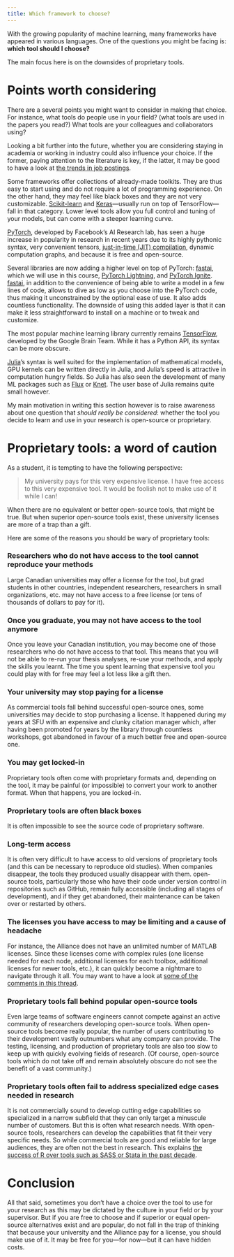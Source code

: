 ```yaml
---
title: Which framework to choose?
---
```


:::{.def}

With the growing popularity of machine learning, many frameworks have appeared in various languages. One of the questions you might be facing is: **which tool should I choose?**

The main focus here is on the downsides of proprietary tools.

:::

# Points worth considering

There are a several points you might want to consider in making that choice. For instance, what tools do people use in your field? (what tools are used in the papers you read?) What tools are your colleagues and collaborators using?

Looking a bit further into the future, whether you are considering staying in academia or working in industry could also influence your choice. If the former, paying attention to the literature is key, if the latter, it may be good to have a look at [the trends in job postings](https://www.infoworld.com/article/3518453/interested-in-machine-learning-better-learn-pytorch.html).

Some frameworks offer collections of already-made toolkits. They are thus easy to start using and do not require a lot of programming experience. On the other hand, they may feel like black boxes and they are not very customizable. [Scikit-learn](https://scikit-learn.org/stable/) and [Keras](https://keras.io/)—usually run on top of TensorFlow—fall in that category. Lower level tools allow you full control and tuning of your models, but can come with a steeper learning curve.

[PyTorch](https://pytorch.org/), developed by Facebook’s AI Research lab, has seen a huge increase in popularity in research in recent years due to its highly pythonic syntax, very convenient tensors, [just-in-time (JIT) compilation](https://en.wikipedia.org/wiki/Just-in-time_compilation), dynamic computation graphs, and because it is free and open-source.

Several libraries are now adding a higher level on top of PyTorch: [fastai](https://github.com/fastai/fastai), which we will use in this course, [PyTorch Lightning](https://github.com/PyTorchLightning/pytorch-lightning), and [PyTorch Ignite](https://github.com/pytorch/ignite). [fastai](https://github.com/fastai/fastai), in addition to the convenience of being able to write a model in a few lines of code, allows to dive as low as you choose into the PyTorch code, thus making it unconstrained by the optional ease of use. It also adds countless functionality. The downside of using this added layer is that it can make it less straightforward to install on a machine or to tweak and customize.

The most popular machine learning library currently remains [TensorFlow](https://www.tensorflow.org/), developed by the Google Brain Team. While it has a Python API, its syntax can be more obscure.

[Julia](https://julialang.org/)’s syntax is well suited for the implementation of mathematical models, GPU kernels can be written directly in Julia, and Julia’s speed is attractive in computation hungry fields. So Julia has also seen the development of many ML packages such as [Flux](https://github.com/FluxML/Flux.jl) or [Knet](https://github.com/denizyuret/Knet.jl). The user base of Julia remains quite small however.

My main motivation in writing this section however is to raise awareness about one question that *should really be considered*: whether the tool you decide to learn and use in your research is open-source or proprietary.

# Proprietary tools: a word of caution

As a student, it is tempting to have the following perspective:

> My university pays for this very expensive license. I have free access to this very expensive tool. It would be foolish not to make use of it while I can!

When there are no equivalent or better open-source tools, that might be true. But when superior open-source tools exist, these university licenses are more of a trap than a gift.

Here are some of the reasons you should be wary of proprietary tools:

### Researchers who do not have access to the tool cannot reproduce your methods

Large Canadian universities may offer a license for the tool, but grad students in other countries, independent researchers, researchers in small organizations, etc. may not have access to a free license (or tens of thousands of dollars to pay for it).

### Once you graduate, you may not have access to the tool anymore

Once you leave your Canadian institution, you may become one of those researchers who do not have access to that tool. This means that you will not be able to re-run your thesis analyses, re-use your methods, and apply the skills you learnt. The time you spent learning that expensive tool you could play with for free may feel a lot less like a gift then.

### Your university may stop paying for a license

As commercial tools fall behind successful open-source ones, some universities may decide to stop purchasing a license. It happened during my years at SFU with an expensive and clunky citation manager which, after having been promoted for years by the library through countless workshops, got abandoned in favour of a much better free and open-source one.

### You may get locked-in

Proprietary tools often come with proprietary formats and, depending on the tool, it may be painful (or impossible) to convert your work to another format. When that happens, you are locked-in.

### Proprietary tools are often black boxes

It is often impossible to see the source code of proprietary software.

### Long-term access

It is often very difficult to have access to old versions of proprietary tools (and this can be necessary to reproduce old studies). When companies disappear, the tools they produced usually disappear with them. open-source tools, particularly those who have their code under version control in repositories such as GitHub, remain fully accessible (including all stages of development), and if they get abandoned, their maintenance can be taken over or restarted by others.

### The licenses you have access to may be limiting and a cause of headache

For instance, the Alliance does not have an unlimited number of MATLAB licenses. Since these licenses come with complex rules (one license needed for each node, additional licenses for each toolbox, additional licenses for newer tools, etc.), it can quickly become a nightmare to navigate through it all. You may want to have a look at [some of the comments in this thread](https://www.reddit.com/r/deeplearning/comments/g82lr9/matlab_vs_pytorch_vector_operations_on_gpu_which/).

### Proprietary tools fall behind popular open-source tools

Even large teams of software engineers cannot compete against an active community of researchers developing open-source tools. When open-source tools become really popular, the number of users contributing to their development vastly outnumbers what any company can provide. The testing, licensing, and production of proprietary tools are also too slow to keep up with quickly evolving fields of research. (Of course, open-source tools which do not take off and remain absolutely obscure do not see the benefit of a vast community.)

### Proprietary tools often fail to address specialized edge cases needed in research

It is not commercially sound to develop cutting edge capabilities so specialized in a narrow subfield that they can only target a minuscule number of customers. But this is often what research needs. With open-source tools, researchers can develop the capabilities that fit their very specific needs. So while commercial tools are good and reliable for large audiences, they are often not the best in research. This explains [the success of R over tools such as SASS or Stata in the past decade](https://www.tiobe.com/tiobe-index/).

# Conclusion

All that said, sometimes you don't have a choice over the tool to use for your research as this may be dictated by the culture in your field or by your supervisor. But if you are free to choose and if superior or equal open-source alternatives exist and are popular, do not fall in the trap of thinking that because your university and the Alliance pay for a license, you should make use of it. It may be free for you—for now—but it can have hidden costs.
